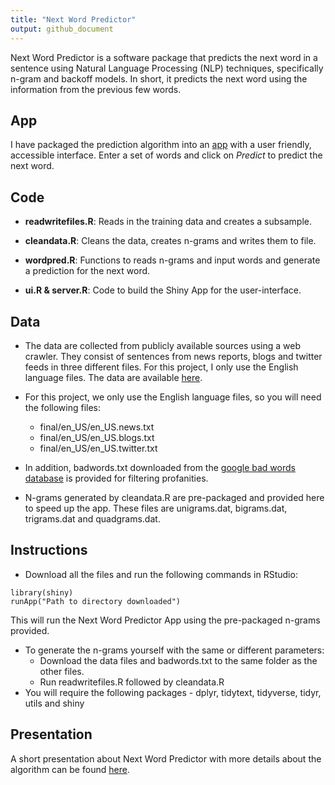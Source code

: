 ```yaml
---
title: "Next Word Predictor"
output: github_document
---
```


Next Word Predictor is a software package that predicts the next word in a sentence using Natural Language Processing (NLP) techniques, specifically n-gram and backoff models. In short, it predicts the next word using the information from the previous few words.

## App

I have packaged the prediction algorithm into an [app](https://vimalsimha.shinyapps.io/wordpredictor/) with a user friendly, accessible interface. Enter a set of words and click on *Predict* to predict the next word. 

## Code 

- **readwritefiles.R**: Reads in the training data and creates a subsample.

- **cleandata.R**: Cleans the data, creates n-grams and writes them to file.

- **wordpred.R**: Functions to reads n-grams and input words and generate a prediction for the next word. 

- **ui.R & server.R**: Code to build the Shiny App for the user-interface.

## Data

* The data are collected from publicly available sources using a web crawler. They consist of sentences from news reports, blogs and twitter feeds in three different files. For this project, I only use the English language files. The data are available [here](https://d396qusza40orc.cloudfront.net/dsscapstone/dataset/Coursera-SwiftKey.zip).

* For this project, we only use the English language files, so you will need the following files:

    - final/en_US/en_US.news.txt
    - final/en_US/en_US.blogs.txt
    - final/en_US/en_US.twitter.txt

* In addition, badwords.txt downloaded from the [google bad words database](https://code.google.com/archive/p/badwordslist/downloads) is provided for filtering profanities. 

* N-grams generated by cleandata.R are pre-packaged and provided here to speed up the app. These files are unigrams.dat, bigrams.dat, trigrams.dat and quadgrams.dat.

## Instructions

- Download all the files and run the following commands in RStudio:
```
library(shiny)
runApp("Path to directory downloaded")
```
This will run the Next Word Predictor App using the pre-packaged n-grams provided.

- To generate the n-grams yourself with the same or different parameters: 
    * Download the data files and badwords.txt to the same folder as the other files.
    * Run readwritefiles.R followed by cleandata.R

- You will require the following packages - dplyr, tidytext, tidyverse, tidyr, utils and shiny

## Presentation

A short presentation about Next Word Predictor with more details about the algorithm can be found [here](https://rpubs.com/vimalsimha/nlpwordpredictor).

